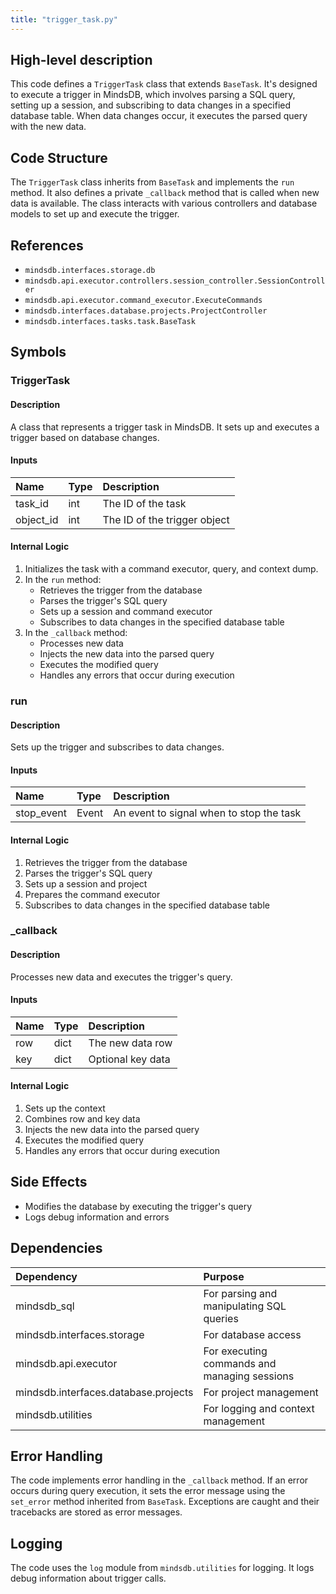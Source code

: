 ```yaml
---
title: "trigger_task.py"
---
```


## High-level description
This code defines a `TriggerTask` class that extends `BaseTask`. It's designed to execute a trigger in MindsDB, which involves parsing a SQL query, setting up a session, and subscribing to data changes in a specified database table. When data changes occur, it executes the parsed query with the new data.

## Code Structure
The `TriggerTask` class inherits from `BaseTask` and implements the `run` method. It also defines a private `_callback` method that is called when new data is available. The class interacts with various controllers and database models to set up and execute the trigger.

## References
- `mindsdb.interfaces.storage.db`
- `mindsdb.api.executor.controllers.session_controller.SessionController`
- `mindsdb.api.executor.command_executor.ExecuteCommands`
- `mindsdb.interfaces.database.projects.ProjectController`
- `mindsdb.interfaces.tasks.task.BaseTask`

## Symbols

### TriggerTask
#### Description
A class that represents a trigger task in MindsDB. It sets up and executes a trigger based on database changes.

#### Inputs
| Name | Type | Description |
|:-----|:-----|:------------|
| task_id | int | The ID of the task |
| object_id | int | The ID of the trigger object |

#### Internal Logic
1. Initializes the task with a command executor, query, and context dump.
2. In the `run` method:
   - Retrieves the trigger from the database
   - Parses the trigger's SQL query
   - Sets up a session and command executor
   - Subscribes to data changes in the specified database table
3. In the `_callback` method:
   - Processes new data
   - Injects the new data into the parsed query
   - Executes the modified query
   - Handles any errors that occur during execution

### run
#### Description
Sets up the trigger and subscribes to data changes.

#### Inputs
| Name | Type | Description |
|:-----|:-----|:------------|
| stop_event | Event | An event to signal when to stop the task |

#### Internal Logic
1. Retrieves the trigger from the database
2. Parses the trigger's SQL query
3. Sets up a session and project
4. Prepares the command executor
5. Subscribes to data changes in the specified database table

### _callback
#### Description
Processes new data and executes the trigger's query.

#### Inputs
| Name | Type | Description |
|:-----|:-----|:------------|
| row | dict | The new data row |
| key | dict | Optional key data |

#### Internal Logic
1. Sets up the context
2. Combines row and key data
3. Injects the new data into the parsed query
4. Executes the modified query
5. Handles any errors that occur during execution

## Side Effects
- Modifies the database by executing the trigger's query
- Logs debug information and errors

## Dependencies
| Dependency | Purpose |
|:-----------|:--------|
| mindsdb_sql | For parsing and manipulating SQL queries |
| mindsdb.interfaces.storage | For database access |
| mindsdb.api.executor | For executing commands and managing sessions |
| mindsdb.interfaces.database.projects | For project management |
| mindsdb.utilities | For logging and context management |

## Error Handling
The code implements error handling in the `_callback` method. If an error occurs during query execution, it sets the error message using the `set_error` method inherited from `BaseTask`. Exceptions are caught and their tracebacks are stored as error messages.

## Logging
The code uses the `log` module from `mindsdb.utilities` for logging. It logs debug information about trigger calls.